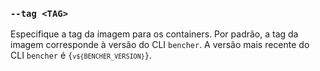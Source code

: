 
### `--tag <TAG>`

Especifique a tag da imagem para os containers. Por padrão, a tag da imagem corresponde à versão do CLI `bencher`. A versão mais recente do CLI `bencher` é <code>{`v${BENCHER_VERSION}`}</code>.